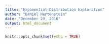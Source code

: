 ```yaml
---
title: "Exponential Distribution Exploration"
author: "Daniel Hertenstein"
date: "December 29, 2016"
output: html_document
---
```


```r
knitr::opts_chunk$set(echo = TRUE)
```

